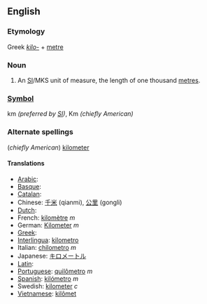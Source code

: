 ==English==
=== Etymology ===
Greek ''[[kilo-]]'' + [[metre]]

=== Noun ===
#An [[SI#Abbreviation|SI]]/MKS unit of measure, the length of one thousand [[metre]]s.

=== [[Symbol]] ===
km ''(preferred by [[SI]])'', Km ''(chiefly American)''

=== Alternate spellings ===
(''chiefly American'') [[kilometer]]

==== Translations ====
*[[Arabic]]:
*[[Basque]]:
*[[Catalan]]:
*Chinese: [[千米]] (qianmi), [[公里]] (gongli)
*[[Dutch]]:
*French: [[kilomètre]] ''m''
*German: [[Kilometer]] ''m''
*[[Greek]]:
*[[Interlingua]]: [[kilometro]]
*Italian: [[chilometro]] ''m''
*Japanese: [[キロメートル]]
*[[Latin]]:
*[[Portuguese]]: [[quilômetro]] ''m''
*[[Spanish]]: [[kilómetro]] ''m''
*Swedish: [[kilometer]] ''c''
*[[Vietnamese]]: [[kilômet]]